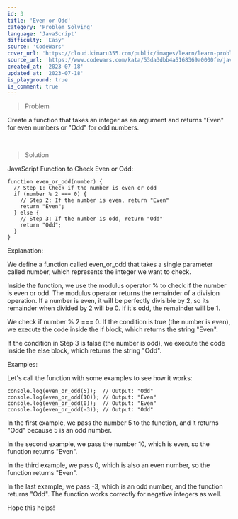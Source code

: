 ```yaml
---
id: 3
title: 'Even or Odd'
category: 'Problem Solving'
language: 'JavaScript'
difficulty: 'Easy'
source: 'CodeWars'
cover_url: 'https://cloud.kimaru355.com/public/images/learn/learn-problem-solving.png'
source_url: 'https://www.codewars.com/kata/53da3dbb4a5168369a0000fe/javascript'
created_at: '2023-07-18'
updated_at: '2023-07-18'
is_playground: true
is_comment: true
---
```


> Problem

Create a function that takes an integer as an argument and returns "Even" for even numbers or "Odd" for odd numbers.

&nbsp;

> Solution

JavaScript Function to Check Even or Odd:

```
function even_or_odd(number) {
  // Step 1: Check if the number is even or odd
  if (number % 2 === 0) {
    // Step 2: If the number is even, return "Even"
    return "Even";
  } else {
    // Step 3: If the number is odd, return "Odd"
    return "Odd";
  }
}

```

Explanation:

We define a function called even_or_odd that takes a single parameter called number, which represents the integer we want to check.

Inside the function, we use the modulus operator % to check if the number is even or odd. The modulus operator returns the remainder of a division operation. If a number is even, it will be perfectly divisible by 2, so its remainder when divided by 2 will be 0. If it's odd, the remainder will be 1.

We check if number % 2 === 0. If the condition is true (the number is even), we execute the code inside the if block, which returns the string "Even".

If the condition in Step 3 is false (the number is odd), we execute the code inside the else block, which returns the string "Odd".

Examples:

Let's call the function with some examples to see how it works:

```
console.log(even_or_odd(5));  // Output: "Odd"
console.log(even_or_odd(10)); // Output: "Even"
console.log(even_or_odd(0));  // Output: "Even"
console.log(even_or_odd(-3)); // Output: "Odd"
```

In the first example, we pass the number 5 to the function, and it returns "Odd" because 5 is an odd number.

In the second example, we pass the number 10, which is even, so the function returns "Even".

In the third example, we pass 0, which is also an even number, so the function returns "Even".

In the last example, we pass -3, which is an odd number, and the function returns "Odd". The function works correctly for negative integers as well.

Hope this helps!
